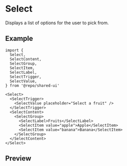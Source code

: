
<Meta of={Stories} />

# Select

Displays a list of options for the user to pick from.

## Example

```tsx
import {
  Select,
  SelectContent,
  SelectGroup,
  SelectItem,
  SelectLabel,
  SelectTrigger,
  SelectValue,
} from '@repo/shared-ui'

<Select>
  <SelectTrigger>
    <SelectValue placeholder="Select a fruit" />
  </SelectTrigger>
  <SelectContent>
    <SelectGroup>
      <SelectLabel>Fruits</SelectLabel>
      <SelectItem value="apple">Apple</SelectItem>
      <SelectItem value="banana">Banana</SelectItem>
    </SelectGroup>
  </SelectContent>
</Select>
```

## Preview

<Primary />
